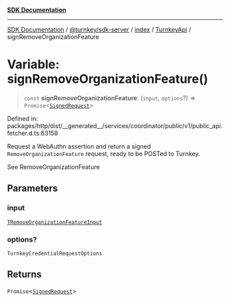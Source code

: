 [**SDK Documentation**](../../../../../../README.mdx)

***

[SDK Documentation](../../../../../../packages.mdx) / [@turnkey/sdk-server](../../../../README.mdx) / [index](../../../README.mdx) / [TurnkeyApi](../README.mdx) / signRemoveOrganizationFeature

# Variable: signRemoveOrganizationFeature()

> `const` **signRemoveOrganizationFeature**: (`input`, `options`?) => `Promise`\<[`SignedRequest`](../../../../../http/index/type-aliases/SignedRequest.mdx)\>

Defined in: packages/http/dist/\_\_generated\_\_/services/coordinator/public/v1/public\_api.fetcher.d.ts:63158

Request a WebAuthn assertion and return a signed `RemoveOrganizationFeature` request, ready to be POSTed to Turnkey.

See RemoveOrganizationFeature

## Parameters

### input

[`TRemoveOrganizationFeatureInput`](../type-aliases/TRemoveOrganizationFeatureInput.mdx)

### options?

`TurnkeyCredentialRequestOptions`

## Returns

`Promise`\<[`SignedRequest`](../../../../../http/index/type-aliases/SignedRequest.mdx)\>
